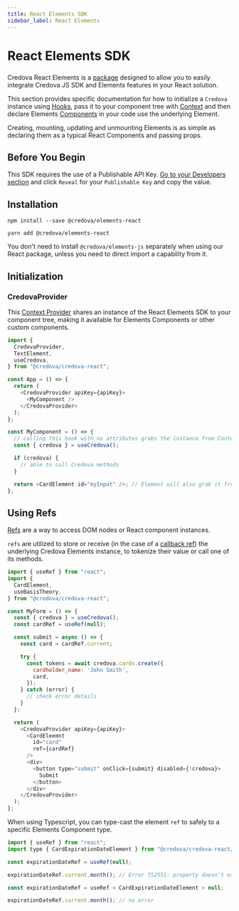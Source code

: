 ```yaml
---
title: React Elements SDK
sidebar_label: React Elements
---
```




# React Elements SDK

<GithubCard
  heading="React Elements SDK"
  icon={SDK.REACT}
  organization="credova-financial"
  repository="credova-elements"
/>

###

Credova React Elements is a [package](https://www.npmjs.com/package/@credova/elements-react) designed to allow you to easily integrate Credova JS SDK and Elements features in your React solution.

This section provides specific documentation for how to initialize a `Credova` instance using [Hooks](https://reactjs.org/docs/hooks-intro.html), pass it to your component tree with [Context](https://reactjs.org/docs/context.html) and then declare Elements [Components](https://reactjs.org/docs/components-and-props.html) in your code use the underlying Element.

Creating, mounting, updating and unmounting Elements is as simple as declaring them as a typical React Components and passing props.

## Before You Begin

This SDK requires the use of a Publishable API Key. [Go to your Developers section](https://portal.credova.com/developers/api-keys) and click `Reveal` for your `Publishable Key` and copy the value.

## Installation

<Tabs className="bt-tabs">
  <TabItem value="npm" label="npm">

```shell showLineNumbers
npm install --save @credova/elements-react
```

  </TabItem>
  <TabItem value="yarn" label="yarn">

```shell showLineNumbers
yarn add @credova/elements-react
```

  </TabItem>
</Tabs>

<Alert>You don't need to install <code>@credova/elements-js</code> separately when using our React package, unless you need to direct import a capability from it.</Alert>

## Initialization

### CredovaProvider

This [Context Provider](https://reactjs.org/docs/context.html) shares an instance of the React Elements SDK to your component tree, making it available for Elements Components or other custom components.

```javascript showLineNumbers
import {
  CredovaProvider,
  TextElement,
  useCredova,
} from "@credova/credova-react";

const App = () => {
  return (
    <CredovaProvider apiKey={apiKey}>
      <MyComponent />
    </CredovaProvider>
  );
};

const MyComponent = () => {
  // calling this hook with no attributes grabs the instance from Context
  const { credova } = useCredova();

  if (credova) {
    // able to call Credova methods
  }

  return <CardElement id="myInput" />; // Element will also grab it from the Context
};
```

## Using Refs

[Refs](https://react.dev/learn/referencing-values-with-refs) are a way to access DOM nodes or React component instances.

`refs` are utilized to store or receive (in the case of a [callback ref](https://react.dev/learn/referencing-values-with-refs)) the underlying Credova Elements instance, to tokenize their value or call one of its methods.

```javascript showLineNumbers
import { useRef } from "react";
import {
  CardElement,
  useBasisTheory,
} from "@credova/credova-react";

const MyForm = () => {
  const { credova } = useCredova();
  const cardRef = useRef(null);

  const submit = async () => {
    const card = cardRef.current;

    try {
      const tokens = await credova.cards.create({
        cardholder_name: 'John Smith',
        card,
      });
    } catch (error) {
      // check error details
    }
  };

  return (
    <CredovaProvider apiKey={apiKey}>
      <CardEleemnt
        id="card"
        ref={cardRef}
      />
      <div>
        <button type="submit" onClick={submit} disabled={!credova}>
          Submit
        </button>
      </div>
    </CredovaProvider>
  );
};
```

When using Typescript, you can type-cast the element `ref` to safely to a specific Elements Component type.

```javascript showLineNumbers
import { useRef } from "react";
import type { CardExpirationDateElement } from "@credova/credova-react/types";

const expirationDateRef = useRef(null);

expirationDateRef.current.month(); // Error TS2551: property doesn't exist

const expirationDateRef = useRef < CardExpirationDateElement > null;

expirationDateRef.current.month(); // no error
```
